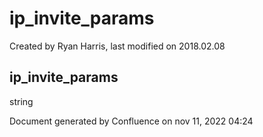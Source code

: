 
# ip_invite_params 

 Created by  Ryan Harris, last modified on 2018.02.08

## ip_invite_params

string

Document generated by Confluence on nov 11, 2022 04:24
